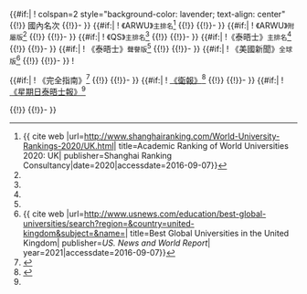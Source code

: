 <includeonly>
{{#if:{{{ARWU_N|}}}{{{ARWU_A_N|}}}{{{QS_N|}}}{{{THE_N|}}}{{{THE_R_N|}}}{{{USNWR_G_N|}}}{{{Complete|}}}{{{The_Guardian|}}}{{{Times/Sunday_Times|}}}|
! colspan=2 style="background-color: lavender; text-align: center" {{!}} 國內名次
{{!}}-
}}
{{#if:{{{ARWU_N|}}}|
! 《ARWU》<small>主排名</small><ref name=ARWU_N>{{ cite web |url=http://www.shanghairanking.com/World-University-Rankings-2020/UK.html| title=Academic Ranking of World Universities 2020: UK| publisher=Shanghai Ranking Consultancy|date=2020|accessdate=2016-09-07}}</ref>
{{!}} {{{ARWU_N}}}
{{!}}-
}}
{{#if:{{{ARWU_A_N|}}}|
! 《ARWU》<small>附屬版</small><ref name=ARWU_A/>
{{!}} {{{ARWU_A_N}}}
{{!}}-
}}
{{#if:{{{QS_N|}}}|
! 《QS》<small>主排名</small><ref name=QS_W/>
{{!}} {{{QS_N}}}
{{!}}-
}}
{{#if:{{{THE_N|}}}|
!《泰晤士》<small>主排名</small><ref name=THE_W/>
{{!}} {{{THE_N}}}
{{!}}-
}}
{{#if:{{{THE_R_N|}}}|
! 《泰晤士》<small>聲譽版</small><ref name=THE_R/>
{{!}} {{{THE_R_N}}}
{{!}}-
}}
{{#if:{{{USNWR_G_N|}}}|
! 《美國新聞》<small>全球版</small><ref name=USNWR_G_N>{{ cite web |url=http://www.usnews.com/education/best-global-universities/search?region=&country=united-kingdom&subject=&name=| title=Best Global Universities in the United Kingdom| publisher=''US. News and World Report''| year=2021|accessdate=2016-09-07}}</ref>
{{!}} {{{USNWR_G_N}}}
{{!}}-
}}
!<tr style="background-color: #e0e0e0;"><td colspan="3"></td></tr>
{{#if:{{{Complete|}}}|
! 《完全指南》<ref name=Complete>{{cite web|url=http://www.thecompleteuniversityguide.co.uk/league-tables/rankings|title=University League Table 2021|accessdate=2016-09-07|year=2021|work=''The Complete University Guide''}}</ref>
{{!}} {{{Complete}}}
{{!}}-
}}
{{#if:{{{The_Guardian|}}}|
! [[衛報|《衛報》]]<ref name=The_Guardian>{{cite news|url=https://www.theguardian.com/education/ng-interactive/2020/sep/05/the-best-uk-universities-2021-league-table|title=University league tables 2021|accessdate=2016-09-07|work=''[[衛報|The Guardian]]''|date=2021}}</ref>
{{!}} {{{The_Guardian}}}
{{!}}-
}}
{{#if:{{{Times/Sunday_Times|}}}|
! [[星期日泰晤士報|《星期日泰晤士報》]]<ref name=Times/Sunday_Times>{{cite web|url=http://nuk-tnl-editorial-prod-staticassets.s3.amazonaws.com/2016/bespoke/university-guide/index.html|title=''The Times and Sunday Times University Good University Guide 2021''|accessdate=2016-09-07|publisher=''[[泰晤士報|Times Newspapers]]''|year=2021}}</ref>
{{!}} {{{Times/Sunday_Times}}}
{{!}}-
}}
</includeonly><noinclude>{{documentation}}</noinclude>